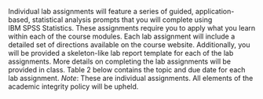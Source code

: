 Individual lab assignments will feature a series of guided, application-based, statistical analysis prompts that you will complete using IBM\textsuperscript{\textregistered}\ SPSS\textsuperscript{\textregistered}\ Statistics. These assignments require you to apply what you learn within each of the course modules. Each lab assignment will include a detailed set of directions available on the course website. Additionally, you will be provided a skeleton-like lab report template for each of the lab assignments. More details on completing the lab assignments will be provided in class. Table 2 below contains the topic and due date for each lab assignment. *Note*: These are individual assignments. All elements of the academic integrity policy will be upheld.

\begin{table}[H]
\begin{center}
\caption{Individual Lab Assignment Dates}
\label{labs}
\vspace{3mm}
\begin{tabular}{llr}
\hline
 & {\bf{Topic}} & {\bf{Due}}\\
\hline
1. & Introduction to Data & 09-20-2020\\
2. & The Normal Distribution & 10-04-2020\\
3. & Sampling Distributions and Confidence Intervals & 10-18-2020\\
4. & Inference for Categorical Data & 11-01-2020\\
5. & Inference for Numerical Data & 11-08-2020\\
\hline
\end{tabular}
\end{center}
\end{table}